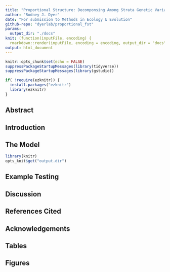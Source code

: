 ```yaml
---
title: "Proportional Structure: Decomponsing Among Strata Genetic Variance"
author: "Rodney J. Dyer"
date: "For submission to Methods in Ecology & Evolution"
github-repo: "dyerlab/proportional_fst"
params:
  output_dir: "./docs"
knit: (function(inputFile, encoding) {
  rmarkdown::render(inputFile, encoding = encoding, output_dir = "docs") })
output: html_document
---
```


```r
knitr::opts_chunk$set(echo = FALSE)
suppressPackageStartupMessages(library(tidyverse))
suppressPackageStartupMessages(library(gstudio))

if( !require(ezknitr)) {
  install.packages("ezknitr")
  library(ezknitr)
}
```


## Abstract

## Introduction

## The Model


```r
library(knitr)
opts_knit$get("output.dir")
```



## Example Testing 


## Discussion



## References Cited


## Acknowledgements



## Tables 


## Figures


